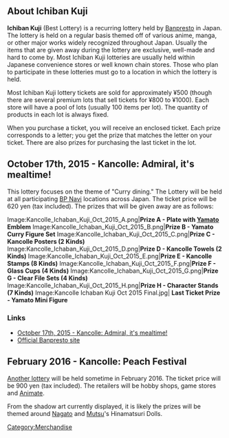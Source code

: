 ==About Ichiban Kuji==
'''Ichiban Kuji''' (Best Lottery) is a recurring lottery held by [http://www.banpresto.jp/kuji/ Banpresto] in Japan. The lottery is held on a regular basis themed off of various anime, manga, or other major works widely recognized throughout Japan. Usually the items that are given away during the lottery are exclusive, well-made and hard to come by. Most Ichiban Kuji lotteries are usually held within Japanese convenience stores or well known chain stores. Those who plan to participate in these lotteries must go to a location in which the lottery is held.

Most Ichiban Kuji lottery tickets are sold for approximately ¥500 (though there are several premium lots that sell tickets for ¥800 to ¥1000). Each store will have a pool of lots (usually 100 items per lot). The quantity of products in each lot is always fixed.

When you purchase a ticket, you will receive an enclosed ticket. Each prize corresponds to a letter; you get the prize that matches the letter on your ticket. There are also prizes for purchasing the last ticket in the lot.

==October 17th, 2015 - Kancolle: Admiral, it's mealtime!==


This lottery focuses on the theme of "Curry dining." The Lottery will be held at all participating [http://www.bpnavi.jp/kuji/ BP Navi] locations across Japan. The ticket price will be 620 yen (tax included). The prizes that will be given away are as follows:

<gallery mode="packed">
Image:Kancolle_Ichaban_Kuji_Oct_2015_A.png|'''Prize A - Plate with [[Yamato]] Emblem''' 
Image:Kancolle_Ichaban_Kuji_Oct_2015_B.png|'''Prize B - Yamato Curry Figure Set''' 
Image:Kancolle_Ichaban_Kuji_Oct_2015_C.png|'''Prize C - Kancolle Posters (2 Kinds)'''
Image:Kancolle_Ichaban_Kuji_Oct_2015_D.png|'''Prize D - Kancolle Towels (2 Kinds)''' 
Image:Kancolle_Ichaban_Kuji_Oct_2015_E.png|'''Prize E - Kancolle Stamps (8 Kinds)''' 
Image:Kancolle_Ichaban_Kuji_Oct_2015_F.png|'''Prize F - Glass Cups (4 Kinds)''' 
Image:Kancolle_Ichaban_Kuji_Oct_2015_G.png|'''Prize G - Clear File Sets (4 Kinds)''' 
Image:Kancolle_Ichaban_Kuji_Oct_2015_H.png|'''Prize H - Character Stands (7 Kinds)''' 
Image:Kancolle Ichaban Kuji Oct 2015 Final.jpg| '''Last Ticket Prize - Yamato Mini Figure'''
</gallery>

===Links===
*[http://www.bpnavi.jp/kuji/item/1318 October 17th, 2015 - Kancolle: Admiral, it's mealtime!]
*[http://www.banpresto.jp/kuji/series/9016050.html Official Banpresto site]


== February 2016 - Kancolle: Peach Festival==

[http://www.bpnavi.jp/kuji/item/1430 Another lottery] will be held sometime in February 2016. The ticket price will be 900 yen (tax included). The retailers will be hobby shops, game stores and [http://www.animate.co.jp/ Animate].

From the shadow art currently displayed, it is likely the prizes will be themed around [[Nagato]] and [[Mutsu]]'s Hinamatsuri Dolls.

[[Category:Merchandise]]